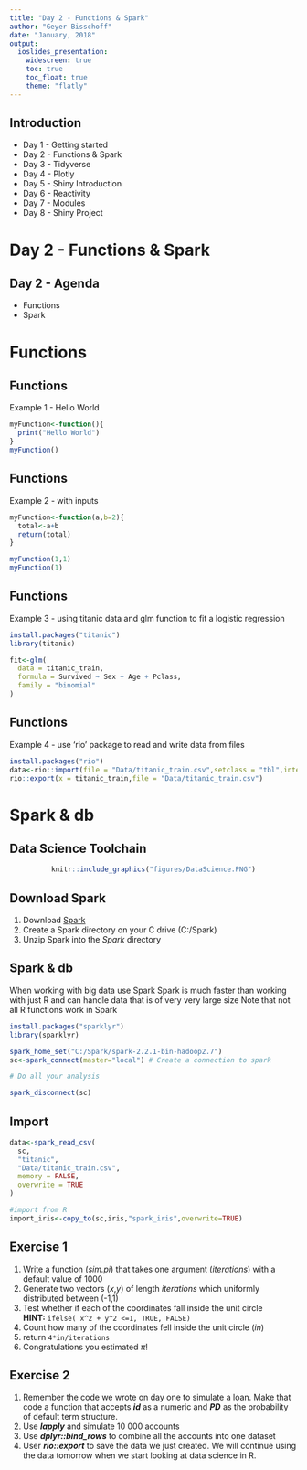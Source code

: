 ```yaml
---
title: "Day 2 - Functions & Spark"
author: "Geyer Bisschoff"
date: "January, 2018"
output: 
  ioslides_presentation:
    widescreen: true
    toc: true
    toc_float: true
    theme: "flatly"
---
```



## Introduction
- Day 1 - Getting started
- Day 2 - Functions & Spark
- Day 3 - Tidyverse
- Day 4 - Plotly
- Day 5 - Shiny Introduction
- Day 6 - Reactivity
- Day 7 - Modules
- Day 8 - Shiny Project


# Day 2 - Functions & Spark
## Day 2 - Agenda
- Functions
- Spark

# Functions
## Functions
Example 1 - Hello World

```r
myFunction<-function(){
  print("Hello World")
}
myFunction()
```

## Functions
Example 2 - with inputs

```r
myFunction<-function(a,b=2){
  total<-a+b
  return(total)
}

myFunction(1,1)
myFunction(1)

```

## Functions
Example 3 - using titanic data and glm function to fit a logistic regression
```r
install.packages("titanic")
library(titanic)

fit<-glm( 
  data = titanic_train,
  formula = Survived ~ Sex + Age + Pclass,
  family = "binomial"
)
```

## Functions

Example 4 - use 'rio' package to read and write data from files

```r
install.packages("rio")
data<-rio::import(file = "Data/titanic_train.csv",setclass = "tbl",integer64="double")
rio::export(x = titanic_train,file = "Data/titanic_train.csv")
```

# Spark & db

## Data Science Toolchain 
<center>
```r
knitr::include_graphics("figures/DataScience.PNG")
```
</center>

## Download Spark

1. Download [Spark](http://apache.is.co.za/spark/spark-2.2.1/spark-2.2.1-bin-hadoop2.7.tgz)
2. Create a Spark directory on your C drive (C:/Spark) 
3. Unzip Spark into the *Spark* directory


## Spark & db
When working with big data use Spark
Spark is much faster than working with just R and can handle data that is of very very large size
Note that not all R functions work in Spark
```r
install.packages("sparklyr")
library(sparklyr)

spark_home_set("C:/Spark/spark-2.2.1-bin-hadoop2.7")
sc<-spark_connect(master="local") # Create a connection to spark

# Do all your analysis

spark_disconnect(sc)
```

## Import
```r
data<-spark_read_csv(
  sc,
  "titanic",
  "Data/titanic_train.csv",
  memory = FALSE,
  overwrite = TRUE
)

#import from R
import_iris<-copy_to(sc,iris,"spark_iris",overwrite=TRUE)
```


## Exercise 1

1. Write a function (*sim.pi*) that takes one argument (*iterations*) with a default value of 1000  
2. Generate two vectors (*x*,*y*) of length *iterations* which uniformly distributed between (-1,1)  
3. Test whether if each of the coordinates fall inside the unit circle  
<strong class="yellow2">HINT:</strong> `ifelse( x^2 + y^2 <=1, TRUE, FALSE)`  
4. Count how many of the coordinates fell inside the unit circle (*in*)  
5. return `4*in/iterations` 
6. Congratulations you estimated $\pi$!


## Exercise 2

1. Remember the code we wrote on day one to simulate a loan. Make that code a function that accepts <strong>*id*</strong> as a numeric and <strong>*PD*</strong> as the probability of default term structure.
2. Use <strong>*lapply*</strong> and simulate  10 000 accounts
3. Use <strong>*dplyr::bind_rows*</strong> to combine all the accounts into one dataset
4. User <strong>*rio::export*</strong> to save the data we just created. We will continue using the data tomorrow when we start looking at data science in R.

